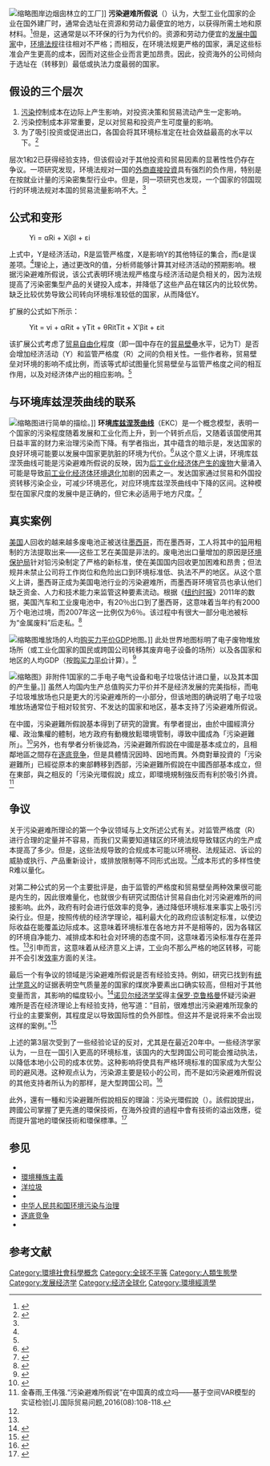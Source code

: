 [[File:Factory_in_China_at_Yangtze_River.JPG|缩略图]]岸边烟囱林立的工厂]]
{{Green economics sidebar}}
'''污染避难所假说'''（{{Lang-en|pollution haven hypothesis}}）认为，大型工业化国家的企业在国外建厂时，通常会选址在资源和劳动力最便宜的地方，以获得所需土地和原材料。<ref name="Unmaskingthe">{{Cite journal|title=Unmasking the Pollution Haven Effect|url=http://www.nber.org/papers/w10629.pdf|last=Levinson|first=Arik|last2=M. Scott Taylor|journal=[[International_Economic_Review|International Economic Review]]|issue=1|doi=10.1111/j.1468-2354.2008.00478.x|year=2008|volume=49|pages=223–54|access-date=2021-04-14|archive-date=2018-06-02|archive-url=https://web.archive.org/web/20180602151508/http://www.nber.org/papers/w10629.pdf|dead-url=no}}</ref>但是，这通常是以不环保的行为为代价的。资源和劳动力便宜的[[发展中国家|发展中国家]]中，[[环境法规|环境法规]]往往相对不严格；而相反，在环境法规更严格的国家，满足这些标准会产生更高的成本，因而对这些企业而言更加昂贵。因此，投资海外的公司倾向于选址在（转移到）{{Link-en|环境标准|environmental standard}}最低或执法力度最弱的国家。

== 假设的三个层次 ==

# [[污染|污染]]控制成本在边际上产生影响，对投资决策和贸易流动产生一定影响。
# 污染控制成本非常重要，足以对贸易和投资产生可度量的影响。
# 为了吸引投资或促进出口，各国会将其环境标准定在社会效益最高的水平以下。<ref name="Four New Empirical Tests of the PHH">{{Cite web|title=Four New Empirical Tests of the Pollution Haven Hypothesis When Environmental Regulation is Endogenous|url=http://econ.tulane.edu/seminars/Millimet.pdf|accessdate=15 April 2013|author=Millimet|first=Daniel|publisher=Tulane University|archive-date=2016-03-03|archive-url=https://web.archive.org/web/20160303233602/http://econ.tulane.edu/seminars/Millimet.pdf|dead-url=no}}</ref>

层次1和2已获得经验支持，但该假设对于其他投资和贸易因素的显著性性仍存在争议。一项研究发现，环境法规对一国的[[外商直接投資|外商直接投資]]具有强烈的负作用，特别是在按就业计量的污染密集型行业中。但是，同一项研究也发现，一个国家的邻国现行的环境法规对本国的贸易流量影响不大。<ref name="Four New Empirical Tests of the PHH"/>

== 公式和变形 ==

: Yi = αRi + XiβI + εi

上式中，Y是经济活动，R是监管严格度，X是影响Y的其他特征的集合，而ε是误差项。<ref name="Unmaskingthe"/>理论上，通过更改R的值，分析师能够计算其对经济活动的预期影响。根据污染避难所假说，该公式表明环境法规严格度与经济活动是负相关的，因为法规提高了污染密集型产品的关键投入成本，并降低了这些产品在辖区内的比较优势。缺乏比较优势导致公司转向环境标准较低的国家，从而降低Y。

扩展的公式如下所示：

: Yit = vi + αRit + γTit + θRitTit + X<nowiki>’</nowiki>βit + εit

该扩展公式考虑了[[自由貿易|贸易自由化]]程度（即一国中存在的[[貿易壁壘|貿易壁壘]]水平，记为T）是否会增加经济活动（Y）和监管严格度（R）之间的负相关性。一些作者称，贸易壁垒对环境的影响不成比例，而该等式却试图量化贸易壁垒与监管严格度之间的相互作用，以及对经济体产出的相应影响。<ref name="Unmaskingthe"/>

== 与环境库兹涅茨曲线的联系 ==
[[File:Environmntal_Kuznets_Curve.png|缩略图]]进行简单的描绘。]]
'''环境[[库兹涅茨曲线|库兹涅茨曲线]]'''（EKC）是一个概念模型，表明一个国家的污染程度随着发展和工业化而上升，到一个转折点后，又随着该国使用其日益丰富的财力来治理污染而下降。有学者指出，其中蕴含的暗示是，发达国家的良好环境可能要以发展中国家更肮脏的环境为代价。<ref name="Exploring the Causality between the Pollution Haven Hypothesis and the Environmental Kuznets Curve">{{Cite web|title=Exploring the Causality between the Pollution Haven Hypothesis and the Environmental Kuznets Curve|url=http://digitalcommons.iwu.edu/econ_honproj/21|accessdate=11 April 2013|author=Ibara|first=Brian|work=Honors projects|archive-date=2021-04-15|archive-url=https://web.archive.org/web/20210415122315/https://digitalcommons.iwu.edu/econ_honproj/21/|dead-url=no}}</ref>从这个意义上讲，环境库兹涅茨曲线可能是污染避难所假说的反映，因为[[洋垃圾|后工业化经济体产生的废物]]大量涌入可能是导致[[前工業社會|前工业化经济体]][[环境退化|环境退化]]加剧的因素之一。发达国家通过贸易和外国投资转移污染企业，可减少环境恶化，对应环境库兹涅茨曲线中下降的区间。这种模型在国家尺度的发展中是正确的，但它未必适用于地方尺度。<ref>{{Cite book|title=An Introduction to Human-Environment Geography|last=Moseley, Perramond, Hapke, Laris|first=William G., Eric, Holly M., Paul|publisher=Wiley Blackwell|year=2014|isbn=978-1-4051-8932-3|location=Oxford, UK|pages=179–180}}</ref>

== 真实案例 ==
[[美国|美国]]人回收的越来越多废电池正被送往[[墨西哥|墨西哥]]，而在墨西哥，工人将其中的[[铅|铅]]用粗制的方法提取出来——这些工艺在美国是非法的。废电池出口量增加的原因是[[美国国家环境保护局|环境保护局]]针对铅污染制定了严格的新标准，使在美国国内回收更加困难和昂贵；但法规并未禁止公司将工作岗位和危险出口到环境标准低、执法不严的地区。从这个意义上讲，墨西哥正成为美国电池行业的污染避难所，而墨西哥环境官员也承认他们缺乏资金、人力和技术能力来监管这种要素流动。根据《[[纽约时报|纽约时报]]》2011年的数据，美国汽车和工业废电池中，有20％出口到了墨西哥，这意味着当年约有2000万个电池过境，而2007年这一比例仅为6％。该过程中有很大一部分电池被标为“金属废料”后走私。<ref name="NY Times Lead Export Article">{{Cite news|author=Rosenthal|first=Elizabeth|title=Lead from Old US Batteries Sent to Mexico Raises Risks|url=https://www.nytimes.com/2011/12/09/science/earth/recycled-battery-lead-puts-mexicans-in-danger.html?pagewanted=all|accessdate=14 April 2013|work=New York Times|date=8 December 2013|archive-date=2018-05-03|archive-url=https://web.archive.org/web/20180503045924/https://www.nytimes.com/2011/12/09/science/earth/recycled-battery-lead-puts-mexicans-in-danger.html?pagewanted=all|dead-url=no}}</ref>

[[File:E-waste_dump_site_GDP_per_capita.png|缩略图]]堆放场的人均[[购买力平价|购买力平价]]GDP地图。]]
此处世界地图标明了电子废物堆放场所（或工业化国家的国民或跨国公司转移其废弃电子设备的场所）以及各国家和地区的人均GDP（按[[购买力平价|购买力平价]]计算）。<ref name="e-waste dump locations">{{Cite web|title=Where does e-waste end up?|url=http://www.greenpeace.org/international/en/campaigns/toxics/electronics/the-e-waste-problem/where-does-e-waste-end-up/|accessdate=17 April 2013|publisher=Greenpeace|archive-date=2014-12-23|archive-url=https://web.archive.org/web/20141223125840/http://www.greenpeace.org/international/en/campaigns/toxics/electronics/the-e-waste-problem/where-does-e-waste-end-up/|dead-url=no}}</ref>

[[File:Used_EEE_&_E-Waste_Import_and_E-Waste_Generated_in_Kyoto_Protocol_Non-Annex_I_Countries.png|缩略图]]》非附件1国家的二手电子电气设备和电子垃圾估计进口量，以及其本国的产生量。]]
虽然人均国内生产总值购买力平价并不是经济发展的完美指标，而电子垃圾堆放场也只是更大的污染避难所的一小部分，但该地图的确说明了电子垃圾堆放场通常位于相对较贫穷、不发达的国家和地区，基本支持了污染避难所假说。

在中國，污染避難所假說基本得到了研究的證實。有學者提出，由於中國經濟分權、政治集權的體制，地方政府有動機放鬆環境管制，導致中國成為「污染避難所」。<ref>{{Cite journal |author=陈刚 |title=FDI竞争、环境规制与污染避难所——对中国式分权的反思 |journal=世界经济研究 |year=2009 |issue=06 |page=3-7+43+87}}</ref>另外，也有學者分析後認為，污染避難所假說在中國是基本成立的，且相鄰地區之間存在[[逐底竞争|逐底竞争]]，但是具體情況因時、因地而異。外商對華投資的「污染避難所」已經從原本的東部轉移到西部，污染避難所假說在中國西部基本成立，但在東部，與之相反的「污染光環假說」成立，即環境規制強反而有利於吸引外資。<ref>金春雨,王伟强.“污染避难所假说”在中国真的成立吗——基于空间VAR模型的实证检验[J].国际贸易问题,2016(08):108-118.</ref>

== 争议 ==
关于污染避难所理论的第一个争议领域与上文所述公式有关。对监管严格度（R）进行合理的定量并不容易，而我们又需要知道辖区的环境法规导致辖区内的生产成本提高了多少。但是，这些法规导致的合规成本可能以环境税、法规延迟、诉讼的威胁或执行、产品重新设计，或排放限制等不同形式出现。<ref name="Unmaskingthe"/>成本形式的多样性使R难以量化。

对第二种公式的另一个主要批评是，由于监管的严格度和贸易壁垒两种效果很可能是内生的，因此很难量化，也就很少有研究试图估计贸易自由化对污染避难所的间接影响。此外，政府有时会进行低效率的竞争，通过降低环境标准来事实上吸引污染行业。但是，按照传统的经济学理论，福利最大化的政府应该制定标准，以使边际收益在能覆盖边际成本。这意味着环境标准在各地方并不是相等的，因为各辖区的环境自净能力、减排成本和社会对环境的态度不同，这意味着污染标准存在差异性。<ref name="Unmaskingthe"/>引申而言，这意味着从经济意义上讲，工业向不那么严格的地区转移，可能并不会引发[[效率|效率]]方面的关注。

最后一个有争议的领域是污染避难所假说是否有经验支持。例如，研究已找到有[[显著性差异|统计学意义]]的证据表明空气质量差的国家的煤炭净要素出口确实较高，但相对于其他变量而言，其影响的幅度较小。<ref>{{Cite book|last=Kellogg|first=Ryan|title=The Pollution Haven Hypothesis: Significance and Insignificance|year=2006|publisher=Department of Agricultural and Resource Economics, UC Berkeley}}</ref>[[诺贝尔经济学奖|诺贝尔经济学奖]]得主[[保罗·克鲁格曼|保罗·克鲁格曼]]怀疑污染避难所是否在经济理论上有经验支持，他写道：“目前，很难想出污染避难所现象的行业的主要案例，其程度足以导致国际性的负外部性。但这并不是说将来不会出现这样的案例。”<ref name="International Economics Theory & Policy">{{Cite book|last=Krugman|first=Paul|title=International Economics Theory and Policy|url=https://archive.org/details/internationaleco0000krug_t6h6|year=2006|publisher=Addison Wesley|isbn=9780321451347}}</ref>

上述的第3层次受到了一些经验论证的反对，尤其是在最近20年中。一些经济学家认为，一旦在一国引入更高的环境标准，该国内的大型跨国公司可能会推动执法，以降低本地小公司的成本优势。这种影响将使具有严格环境标准的国家成为大型公司的避风港。这种观点认为，污染源主要是较小的公司，而不是如污染避难所假说的其他支持者所认为的那样，是大型跨国公司。<ref name="Where Are The Pollution Havens?">{{Cite journal|title=Trade Policy and Industrial Pollution in Latin America: Where Are the Pollution Havens?|last=Birdsall|first=Nancy|last2=Wheeler, David|date=January 1993|journal=The Journal of Environment & Development|issue=1|doi=10.1177/107049659300200107|volume=2|pages=137–149}}</ref>

此外，還有一種和污染避難所假說相反的理論：污染光環假說（{{lang|en|pollution halo hypothesis}}）。該假說提出，跨國公司掌握了更先進的環保技術，在海外投資的過程中會有技術的溢出效應，從而提升當地的環保技術和環保標準。<ref>{{Cite journal |url=https://onlinelibrary.wiley.com/doi/full/10.1111/j.1467-9701.2009.01160.x |author=Albornoz, Facundo, et al. |title=In search of environmental spillovers |journal=World Economy |volume=32 |issue=1 |year=2009 |page=136-163 |access-date=2021-11-02 |archive-date=2021-11-05 |archive-url=https://web.archive.org/web/20211105145315/https://onlinelibrary.wiley.com/doi/full/10.1111/j.1467-9701.2009.01160.x |dead-url=no }}</ref>

== 参见 ==

* {{Link-en|环境倾销|Environmental dumping}}
* [[環境種族主義|環境種族主義]]
* [[洋垃圾|洋垃圾]]
* {{Link-en|地方上排斥的土地使用|Locally unwanted land use}}
* [[中华人民共和国环境污染与治理|中华人民共和国环境污染与治理]]
* [[逐底竞争|逐底竞争]]
* {{Link-en|有毒殖民主义|Toxic colonialism}}

== 参考文献 ==
{{reflist|30em}}

{{全球化}}

[[Category:環境社會科學概念|Category:環境社會科學概念]]
[[Category:全球不平等|Category:全球不平等]]
[[Category:人類生態學|Category:人類生態學]]
[[Category:发展经济学|Category:发展经济学]]
[[Category:经济全球化|Category:经济全球化]]
[[Category:環境經濟學|Category:環境經濟學]]